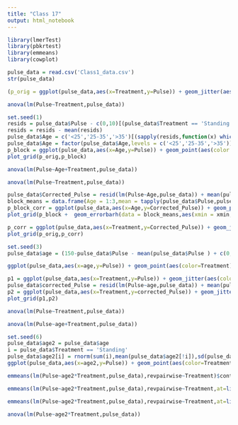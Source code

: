 ```yaml
---
title: "Class 17"
output: html_notebook
---
```

```r
library(lmerTest)
library(pbkrtest)
library(emmeans)
library(cowplot)
```


```r
pulse_data = read.csv('Class1_data.csv')
str(pulse_data)
```

```r
(p_orig = ggplot(pulse_data,aes(x=Treatment,y=Pulse)) + geom_jitter(aes(color = Treatment),width = .1))
```
```r
anova(lm(Pulse~Treatment,pulse_data))
```

```r
set.seed(1)
resids = pulse_data$Pulse - c(0,10)[(pulse_data$Treatment == 'Standing')+1]
resids = resids - mean(resids)
pulse_data$Age = c('<25','25-35','>35')[(sapply(resids,function(x) which(rmultinom(1,1,dnorm(x,c(25,0,-25),5))==1)))]
pulse_data$Age = factor(pulse_data$Age,levels = c('<25','25-35','>35'))
p_block = ggplot(pulse_data,aes(x=Age,y=Pulse)) + geom_point(aes(color = Treatment),position = position_jitterdodge())
plot_grid(p_orig,p_block)
```

```r
anova(lm(Pulse~Age+Treatment,pulse_data))
```
```r
anova(lm(Pulse~Treatment,pulse_data))
```

```r
pulse_data$Corrected_Pulse = resid(lm(Pulse~Age,pulse_data)) + mean(pulse_data$Pulse)
block_means = data.frame(Age = 1:3,mean = tapply(pulse_data$Pulse,pulse_data$Age,mean),xmin = 1:3-.3,xmax = 1:3+.3)
p_block_corr = ggplot(pulse_data,aes(x=Age,y=Corrected_Pulse)) + geom_point(aes(color = Treatment),position = position_jitterdodge()) + ylim(range(pulse_data$Pulse))
plot_grid(p_block +  geom_errorbarh(data = block_means,aes(xmin = xmin,xmax = xmax,y=mean,height=0)),p_block_corr +  geom_errorbarh(data = block_means,aes(xmin = xmin,xmax = xmax,y=mean(mean),height=0)))
```
```r
p_corr = ggplot(pulse_data,aes(x=Treatment,y=Corrected_Pulse)) + geom_jitter(aes(color = Treatment),width = .1) + ylim(range(pulse_data$Pulse)) + ylab('Pulse corrected for Age')
plot_grid(p_orig,p_corr)
```




```r
set.seed(3)
pulse_data$age = (150-pulse_data$Pulse - mean(pulse_data$Pulse ) + c(0,10)[(pulse_data$Treatment == 'Standing')+1])/6 + rnorm(nrow(pulse_data),0,2) + 35
```

```r
ggplot(pulse_data,aes(x=age,y=Pulse)) + geom_point(aes(color=Treatment)) + geom_smooth(aes(group = Treatment,color=Treatment),se=F,method='lm')
```
```r
p1 = ggplot(pulse_data,aes(x=Treatment,y=Pulse)) + geom_jitter(aes(color = Treatment),width = .1)
pulse_data$corrected_Pulse = resid(lm(Pulse~age,pulse_data)) + mean(pulse_data$Pulse)
p2 = ggplot(pulse_data,aes(x=Treatment,y=corrected_Pulse)) + geom_jitter(aes(color = Treatment),width = .1) + ylim(range(pulse_data$Pulse))
plot_grid(p1,p2)
```

```r
anova(lm(Pulse~Treatment,pulse_data))
```
```r
anova(lm(Pulse~age+Treatment,pulse_data))
```

```r
set.seed(6)
pulse_data$age2 = pulse_data$age
i = pulse_data$Treatment == 'Standing'
pulse_data$age2[i] = rnorm(sum(i),mean(pulse_data$age2[!i]),sd(pulse_data$age[!i]))
ggplot(pulse_data,aes(x=age2,y=Pulse)) + geom_point(aes(color=Treatment)) + geom_smooth(aes(group = Treatment,color=Treatment),se=F,method='lm')
```
```r
emmeans(lm(Pulse~age2*Treatment,pulse_data),revpairwise~Treatment)$contrasts
```
```r
emmeans(lm(Pulse~age2*Treatment,pulse_data),revpairwise~Treatment,at=list(age2=36))$contrasts
```
```r
emmeans(lm(Pulse~age2*Treatment,pulse_data),revpairwise~Treatment,at=list(age2=48))$contrasts
```

```r
anova(lm(Pulse~age2*Treatment,pulse_data))
```

